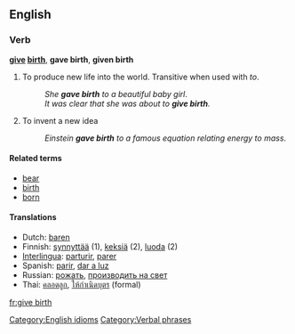 ==English==
===Verb===
'''[[give]] [[birth]]''', '''gave birth''', '''given birth'''

# To produce new life into the world.  Transitive when used with ''to''.
#:''She '''gave birth''' to a beautiful baby girl''.
#:''It was clear that she was about to '''give birth'''.''
# To invent a new idea
#:''Einstein '''gave birth''' to a famous equation relating energy to mass''.

====Related terms====
*[[bear]]
*[[birth]]
*[[born]]

==== Translations ====
*Dutch: [[baren]]
*Finnish: [[synnyttää]] (1), [[keksiä]] (2), [[luoda]] (2)
*[[Interlingua]]: [[parturir]], [[parer]]
*Spanish: [[parir]], [[dar a luz]]
*Russian: [[рожать]], [[производить на свет]]
*Thai: [[คลอดลูก]], [[ให้กำเนิดบุตร]] (formal)

[[Category:English idioms]]
[[Category:Verbal phrases]]

[[fr:give birth]]